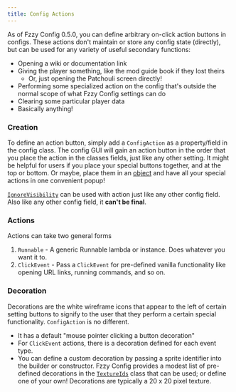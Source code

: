 ```yaml
---
title: Config Actions
---
```


As of Fzzy Config 0.5.0, you can define arbitrary on-click action buttons in configs. These actions don't maintain or store any config state (directly), but can be used for any variety of useful secondary functions:
* Opening a wiki or documentation link
* Giving the player something, like the mod guide book if they lost theirs
  * Or, just opening the Patchouli screen directly!
* Performing some specialized action on the config that's outside the normal scope of what Fzzy Config settings can do
* Clearing some particular player data
* Basically anything!

### Creation
To define an action button, simply add a `ConfigAction` as a property/field in the config class. The config GUI will gain an action button in the order that you place the action in the classes fields, just like any other setting. It might be helpful for users if you place your special buttons together, and at the top or bottom. Or maybe, place them in an [object](https://github.com/fzzyhmstrs/fconfig/wiki/Laying-out-Configs#objects) and have all your special actions in one convenient popup!

[`IgnoreVisibility`](https://github.com/fzzyhmstrs/fconfig/wiki/Annotations#ignorevisibility-) can be used with action just like any other config field. Also like any other config field, it **can't be final**.

### Actions
Actions can take two general forms
1. `Runnable` - A generic Runnable lambda or instance. Does whatever you want it to.
2. `ClickEvent` - Pass a `ClickEvent` for pre-defined vanilla functionality like opening URL links, running commands, and so on.

### Decoration
Decorations are the white wireframe icons that appear to the left of certain setting buttons to signify to the user that they perform a certain special functionality. `ConfigAction` is no different.
* It has a default "mouse pointer clicking a button decoration"
* For `ClickEvent` actions, there is a decoration defined for each event type.
* You can define a custom decoration by passing a sprite identifier into the builder or constructor. Fzzy Config provides a modest list of pre-defined decorations in the [`TextureIds`](https://fzzyhmstrs.github.io/fconfig/-fzzy%20-config/me.fzzyhmstrs.fzzy_config.screen.widget/-texture-ids/index.html) class that can be used; or define one of your own! Decorations are typically a 20 x 20 pixel texture.